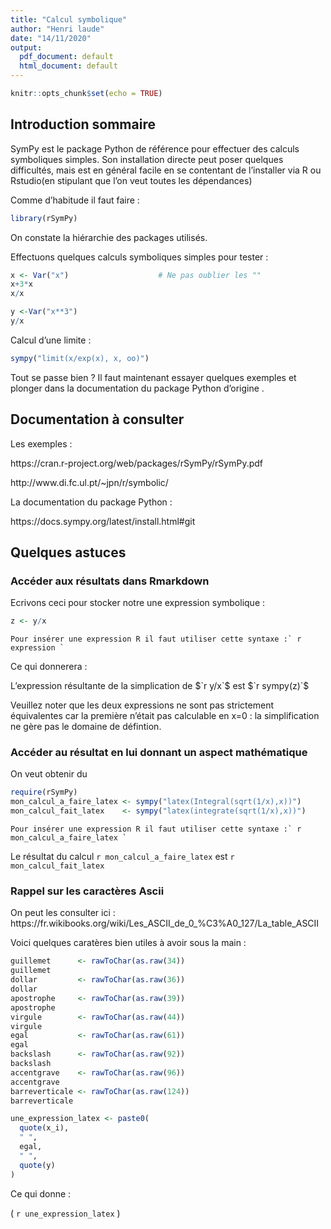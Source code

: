 ```yaml
---
title: "Calcul symbolique"
author: "Henri laude"
date: "14/11/2020"
output:
  pdf_document: default
  html_document: default
---
```


```r
knitr::opts_chunk$set(echo = TRUE)
```

## Introduction sommaire 
SymPy est le package Python de référence pour effectuer des calculs symboliques simples.
Son installation directe peut poser quelques difficultés, mais est en général facile en se contentant de l'installer via R  ou Rstudio(en stipulant que l'on veut toutes les dépendances)

Comme d'habitude il faut faire :

```r
library(rSymPy)  
```

On constate la hiérarchie des packages utilisés.

Effectuons quelques calculs symboliques simples pour tester :

```r
x <- Var("x")                    # Ne pas oublier les ""
x+3*x
x/x

y <-Var("x**3")
y/x
```


Calcul d'une limite :

```r
sympy("limit(x/exp(x), x, oo)")
```


Tout se passe bien ?
Il faut maintenant essayer quelques exemples et plonger dans la documentation du package
Python d'origine .

## Documentation à consulter

Les exemples :

https://cran.r-project.org/web/packages/rSymPy/rSymPy.pdf

http://www.di.fc.ul.pt/~jpn/r/symbolic/




La documentation du package Python :

https://docs.sympy.org/latest/install.html#git

## Quelques astuces

### Accéder aux résultats dans Rmarkdown

Ecrivons ceci pour stocker notre une expression symbolique :

```r
z <- y/x
```


```{}
Pour insérer une expression R il faut utiliser cette syntaxe :` r expression ` 
```




Ce qui donnerera :

L'expression résultante de la simplication de  $`r y/x`$ est $`r sympy(z)`$

Veuillez noter que les deux expressions ne sont pas strictement équivalentes car la première n'était pas calculable en x=0 : la simplification ne gère pas le domaine de défintion.

### Accéder au résultat en lui donnant un aspect mathématique 

On veut obtenir du \LaTeX\

```r
require(rSymPy)
mon_calcul_a_faire_latex <- sympy("latex(Integral(sqrt(1/x),x))")
mon_calcul_fait_latex    <- sympy("latex(integrate(sqrt(1/x),x))") 
```

```{}
Pour insérer une expression R il faut utiliser cette syntaxe :` r mon_calcul_a_faire_latex ` 
```



Le résultat du calcul `r mon_calcul_a_faire_latex` est `r mon_calcul_fait_latex` 




### Rappel sur les caractères Ascii

On peut les consulter ici :
https://fr.wikibooks.org/wiki/Les_ASCII_de_0_%C3%A0_127/La_table_ASCII

Voici quelques caratères bien utiles à avoir sous la main :
```r

guillemet      <- rawToChar(as.raw(34))
guillemet 
dollar         <- rawToChar(as.raw(36))
dollar
apostrophe     <- rawToChar(as.raw(39))
apostrophe
virgule        <- rawToChar(as.raw(44))
virgule
egal           <- rawToChar(as.raw(61))
egal
backslash      <- rawToChar(as.raw(92))
backslash
accentgrave    <- rawToChar(as.raw(96))
accentgrave
barreverticale <- rawToChar(as.raw(124))
barreverticale
```

```r
une_expression_latex <- paste0(
  quote(x_i),
  " ",
  egal,
  " ",
  quote(y)
)
```

Ce qui donne :

\( `r une_expression_latex` \)


